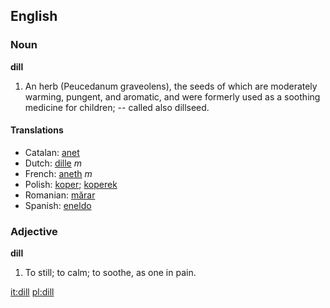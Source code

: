 ==English==

===Noun===

'''dill'''

#An herb (Peucedanum graveolens), the seeds of which are moderately warming, pungent, and aromatic, and were formerly used as a soothing medicine for children; -- called also dillseed.
==== Translations====
*Catalan: [[anet]]
*Dutch: [[dille]] ''m''
*French: [[aneth]] ''m''
*Polish: [[koper]]; [[koperek]]
*Romanian: [[mărar]]
*Spanish: [[eneldo]]

===Adjective===
'''dill'''

#To still; to calm; to soothe, as one in pain.

<!--Why does this look like a verb is defined???-->
{{rfc}}

[[it:dill]]
[[pl:dill]]